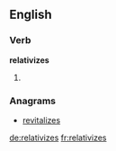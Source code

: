 ==English==

===Verb===
'''relativizes'''

# {{third-person singular of|[[relativize]]}}

===Anagrams===
* [[revitalizes#English|revitalizes]]

[[de:relativizes]]
[[fr:relativizes]]